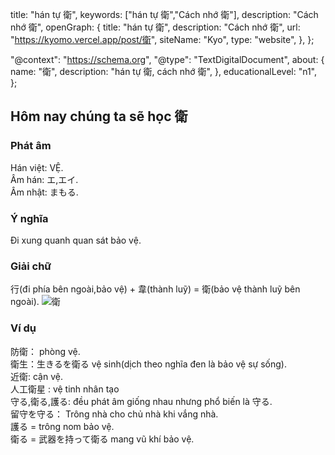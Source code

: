 
  title: "hán tự 衛",
  keywords: ["hán tự 衛","Cách nhớ 衛"],
  description: "Cách nhớ 衛",
  openGraph: {
    title: "hán tự 衛",
    description: "Cách nhớ 衛",
    url: "https://kyomo.vercel.app/post/衛",
    siteName: "Kyo",
    type: "website",
  },
};

  "@context": "https://schema.org",
  "@type": "TextDigitalDocument",
  about: {
    name: "衛",
    description: "hán tự 衛, cách nhớ 衛",
  },
  educationalLevel: "n1",
};

##  Hôm nay chúng ta sẽ học 衛
### Phát âm
Hán việt: VỆ.   
Âm hán: エ,エイ.   
Âm nhật: まもる.
### Ý nghĩa
Đi xung quanh quan sát bảo vệ.
### Giải chữ
行(đi phía bên ngoài,bảo vệ) + 韋(thành luỹ) = 衛(bảo vệ thành luỹ bên ngoài).
<Image src={photo_26} alt="衛"/>
### Ví dụ
防衛： phòng vệ.   
衛生：生きるを衛る vệ sinh(dịch theo nghĩa đen là bảo vệ sự sống).   
近衛: cận vệ.   
人工衛星 : vệ tinh nhân tạo   
守る,衛る,護る: đều phát âm giống nhau nhưng phổ biến là 守る.   
留守を守る： Trông nhà cho chủ nhà khi vắng nhà.   
護る = trông nom bảo vệ.   
衛る = 武器を持って衛る mang vũ khí bảo vệ.